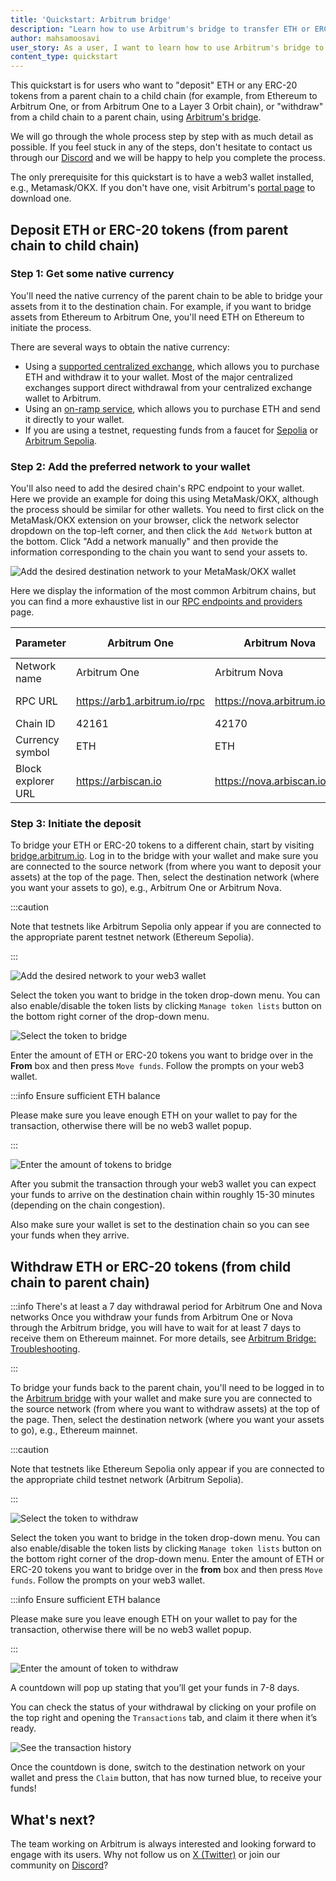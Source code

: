```yaml
---
title: 'Quickstart: Arbitrum bridge'
description: "Learn how to use Arbitrum's bridge to transfer ETH or ERC-20 tokens between a parent chain and a child chain"
author: mahsamoosavi
user_story: As a user, I want to learn how to use Arbitrum's bridge to transfer ETH or ERC-20 tokens between a parent chain and a child chain
content_type: quickstart
---
```


This quickstart is for users who want to "deposit" ETH or any ERC-20 tokens from a parent chain to a child chain (for example, from Ethereum to Arbitrum One, or from Arbitrum One to a Layer 3 Orbit chain), or "withdraw" from a child chain to a parent chain, using [Arbitrum's bridge](https://bridge.arbitrum.io/).

We will go through the whole process step by step with as much detail as possible. If you feel stuck in any of the steps, don't hesitate to contact us through our [Discord](https://discord.gg/arbitrum) and we will be happy to help you complete the process.

The only prerequisite for this quickstart is to have a web3 wallet installed, e.g., Metamask/OKX. If you don't have one, visit Arbitrum's [portal page](https://portal.arbitrum.io/?categories=wallet) to download one.

## Deposit ETH or ERC-20 tokens (from parent chain to child chain)

### Step 1: Get some native currency

You'll need the native currency of the parent chain to be able to bridge your assets from it to the destination chain. For example, if you want to bridge assets from Ethereum to Arbitrum One, you'll need ETH on Ethereum to initiate the process.

There are several ways to obtain the native currency:

- Using a [supported centralized exchange](https://portal.arbitrum.io/projects?chains=arbitrum-one_arbitrum-nova&subcategories=centralized-exchanges), which allows you to purchase ETH and withdraw it to your wallet. Most of the major centralized exchanges support direct withdrawal from your centralized exchange wallet to Arbitrum.
- Using an [on-ramp service](https://portal.arbitrum.io/projects?chains=arbitrum-one_arbitrum-nova&subcategories=fiat-on-ramp), which allows you to purchase ETH and send it directly to your wallet.
- If you are using a testnet, requesting funds from a faucet for [Sepolia](https://sepoliafaucet.com/) or [Arbitrum Sepolia](https://faucet.quicknode.com/arbitrum/sepolia).

### Step 2: Add the preferred network to your wallet

You'll also need to add the desired chain's RPC endpoint to your wallet. Here we provide an example for doing this using MetaMask/OKX, although the process should be similar for other wallets. You need to first click on the MetaMask/OKX extension on your browser, click the network selector dropdown on the top-left corner, and then click the `Add Network` button at the bottom. Click "Add a network manually" and then provide the information corresponding to the chain you want to send your assets to.

![Add the desired destination network to your MetaMask/OKX wallet](images/getting_started_users_1.png)

Here we display the information of the most common Arbitrum chains, but you can find a more exhaustive list in our [RPC endpoints and providers](/build-decentralized-apps/reference/01-node-providers.mdx) page.

| Parameter          | Arbitrum One                 | Arbitrum Nova                | Arbitrum Sepolia (testnet)             |
| ------------------ | ---------------------------- | ---------------------------- | -------------------------------------- |
| Network name       | Arbitrum One                 | Arbitrum Nova                | Arbitrum Sepolia                       |
| RPC URL            | https://arb1.arbitrum.io/rpc | https://nova.arbitrum.io/rpc | https://sepolia-rollup.arbitrum.io/rpc |
| Chain ID           | 42161                        | 42170                        | 421614                                 |
| Currency symbol    | ETH                          | ETH                          | SepoliaETH                             |
| Block explorer URL | https://arbiscan.io          | https://nova.arbiscan.io/    | https://sepolia.arbiscan.io            |

### Step 3: Initiate the deposit

To bridge your ETH or ERC-20 tokens to a different chain, start by visiting [bridge.arbitrum.io](https://bridge.arbitrum.io/). Log in to the bridge with your wallet and make sure you are connected to the source network (from where you want to deposit your assets) at the top of the page. Then, select the destination network (where you want your assets to go), e.g., Arbitrum One or Arbitrum Nova.

:::caution

Note that testnets like Arbitrum Sepolia only appear if you are connected to the appropriate parent testnet network (Ethereum Sepolia).

:::

![Add the desired network to your web3 wallet](images/getting_started_users_2.png)

Select the token you want to bridge in the token drop-down menu. You can also enable/disable the token lists by clicking `Manage token lists` button on the bottom right corner of the drop-down menu.

![Select the token to bridge](images/getting_started_users_3.png)

Enter the amount of ETH or ERC-20 tokens you want to bridge over in the **From** box and then press `Move funds`. Follow the prompts on your web3 wallet.

:::info Ensure sufficient ETH balance

Please make sure you leave enough ETH on your wallet to pay for the transaction, otherwise there will be no web3 wallet popup.

:::

![Enter the amount of tokens to bridge](images/getting_started_users_4.png)

After you submit the transaction through your web3 wallet you can expect your funds to arrive on the destination chain within roughly 15-30 minutes (depending on the chain congestion).

Also make sure your wallet is set to the destination chain so you can see your funds when they arrive.

## Withdraw ETH or ERC-20 tokens (from child chain to parent chain)

:::info There's at least a 7 day withdrawal period for Arbitrum One and Nova networks
Once you withdraw your funds from Arbitrum One or Nova through the Arbitrum bridge, you will have to wait for at least 7 days to receive them on Ethereum mainnet.
For more details, see [Arbitrum Bridge: Troubleshooting](https://docs.arbitrum.io/arbitrum-bridge/troubleshooting#how-long-does-it-take-before-i-receive-my-funds-when-i-initiate-a-withdrawal-from-arbitrum-chains-one-and-nova).

:::

To bridge your funds back to the parent chain, you'll need to be logged in to the [Arbitrum bridge](https://bridge.arbitrum.io/) with your wallet and make sure you are connected to the source network (from where you want to withdraw assets) at the top of the page. Then, select the destination network (where you want your assets to go), e.g., Ethereum mainnet.

:::caution

Note that testnets like Ethereum Sepolia only appear if you are connected to the appropriate child testnet network (Arbitrum Sepolia).

:::

![Select the token to withdraw](images/getting_started_users_5.png)

Select the token you want to bridge in the token drop-down menu. You can also enable/disable the token lists by clicking `Manage token lists` button on the bottom right corner of the drop-down menu. Enter the amount of ETH or ERC-20 tokens you want to bridge over in the **from** box and then press `Move funds`. Follow the prompts on your web3 wallet.

:::info Ensure sufficient ETH balance

Please make sure you leave enough ETH on your wallet to pay for the transaction, otherwise there will be no web3 wallet popup.

:::

![Enter the amount of token to withdraw](images/getting_started_users_6.png)

A countdown will pop up stating that you’ll get your funds in 7-8 days.

You can check the status of your withdrawal by clicking on your profile on the top right and opening the `Transactions` tab, and claim it there when it’s ready.

![See the transaction history](images/getting_started_users_7.png)

Once the countdown is done, switch to the destination network on your wallet and press the `Claim` button, that has now turned blue, to receive your funds!

## What's next?

The team working on Arbitrum is always interested and looking forward to engage with its users. Why not follow us on [X (Twitter)](https://x.com/arbitrum) or join our community on [Discord](https://discord.gg/arbitrum)?
